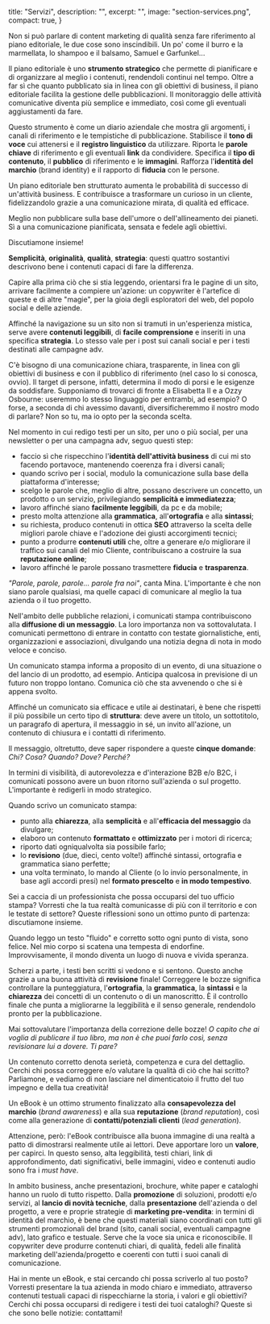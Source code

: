   title: "Servizi",
  description: "",
  excerpt: "",
  image: "section-services.png",
  compact: true,
}

<accordion title="Piano editoriale" description="Comunicazione a casaccio? Anche no! Si stabiliscono gli obiettivi, si pianificano le attività e si pubblica con metodo">

Non si può parlare di content marketing di qualità senza fare riferimento al piano editoriale, le due cose sono inscindibili. Un po' come il burro e la marmellata, lo shampoo e il balsamo, Samuel e Garfunkel...

Il piano editoriale è uno **strumento strategico** che permette di pianificare e di organizzare al meglio i contenuti, rendendoli continui nel tempo.
Oltre a far sì che quanto pubblicato sia in linea con gli obiettivi di business, il piano editoriale facilita la gestione delle pubblicazioni. Il monitoraggio delle attività comunicative diventa più semplice e immediato, così come gli eventuali aggiustamenti da fare.

Questo strumento è come un diario aziendale che mostra gli argomenti, i canali di riferimento e le tempistiche di pubblicazione.
Stabilisce il **tono di voce** cui attenersi e il **registro linguistico** da utilizzare. Riporta le **parole chiave** di riferimento e gli eventuali **link** da condividere. Specifica il **tipo di contenuto**, il **pubblico** di riferimento e le **immagini**. Rafforza l'**identità del marchio** (brand identity) e il rapporto di **fiducia** con le persone.

Un piano editoriale ben strutturato aumenta le probabilità di successo di un'attività business. E contribuisce a trasformare un curioso in un cliente, fidelizzandolo grazie a una comunicazione mirata, di qualità ed efficace.

Meglio non pubblicare sulla base dell'umore o dell'allineamento dei pianeti. Sì a una comunicazione pianificata, sensata e fedele agli obiettivi.

Discutiamone insieme!

</accordion>

<accordion title="Contenuti testuali per siti, canali social, newsletter e campagne adv" description="Oltre alle parole c'è (un bel po') di più!">

**Semplicità**, **originalità**, **qualità**, **strategia**: questi quattro sostantivi descrivono bene i contenuti capaci di fare la differenza.

Capire alla prima ciò che si stia leggendo, orientarsi fra le pagine di un sito, arrivare facilmente a compiere un'azione: un copywriter è l'artefice di queste e di altre "magie", per la gioia degli esploratori del web, del popolo social e delle aziende.

Affinché la navigazione su un sito non si tramuti in un'esperienza mistica, serve avere **contenuti leggibili**, di **facile comprensione** e inseriti in una specifica **strategia**. Lo stesso vale per i post sui canali social e per i testi destinati alle campagne adv.

C'è bisogno di una comunicazione chiara, trasparente, in linea con gli obiettivi di business e con il pubblico di riferimento (nel caso lo si conosca, ovvio). Il target di persone, infatti, determina il modo di porsi e le esigenze da soddisfare.
Supponiamo di trovarci di fronte a Elisabetta II e a Ozzy Osbourne: useremmo lo stesso linguaggio per entrambi, ad esempio? O forse, a seconda di chi avessimo davanti, diversificheremmo il nostro modo di parlare?
Non so tu, ma io opto per la seconda scelta.

Nel momento in cui redigo testi per un sito, per uno o più social, per una newsletter o per una campagna adv, seguo questi step:

- faccio sì che rispecchino l'**identità dell'attività business** di cui mi sto facendo portavoce, mantenendo coerenza fra i diversi canali;
- quando scrivo per i social, modulo la comunicazione sulla base della piattaforma d'interesse;
- scelgo le parole che, meglio di altre, possano descrivere un concetto, un prodotto o un servizio, privilegiando **semplicità e immediatezza**;
- lavoro affinché siano **facilmente leggibili**, da pc e da mobile;
- presto molta attenzione alla **grammatica**, all'**ortografia** e alla **sintassi**;
- su richiesta, produco contenuti in ottica **SEO** attraverso la scelta delle migliori parole chiave e l'adozione dei giusti accorgimenti tecnici;
- punto a produrre **contenuti utili** che, oltre a generare e/o migliorare il traffico sui canali del mio Cliente, contribuiscano a costruire la sua **reputazione online**;
- lavoro affinché le parole possano trasmettere **fiducia** e **trasparenza**.

_"Parole, parole, parole... parole fra noi"_, canta Mina.
L'importante è che non siano parole qualsiasi, ma quelle capaci di comunicare al meglio la tua azienda o il tuo progetto.

</accordion>

<accordion title="Comunicati stampa" description="Un passaparola strategico di tutto rispetto">

Nell'ambito delle pubbliche relazioni, i comunicati stampa contribuiscono alla **diffusione di un messaggio**. La loro importanza non va sottovalutata.
I comunicati permettono di entrare in contatto con testate giornalistiche, enti, organizzazioni e associazioni, divulgando una notizia degna di nota in modo veloce e conciso.

Un comunicato stampa informa a proposito di un evento, di una situazione o del lancio di un prodotto, ad esempio. Anticipa qualcosa in previsione di un futuro non troppo lontano. Comunica ciò che sta avvenendo o che si è appena svolto.

Affinché un comunicato sia efficace e utile ai destinatari, è bene che rispetti il più possibile un certo tipo di **struttura**: deve avere un titolo, un sottotitolo, un paragrafo di apertura, il messaggio in sé, un invito all'azione, un contenuto di chiusura e i contatti di riferimento.

Il messaggio, oltretutto, deve saper rispondere a queste **cinque domande**: _Chi? Cosa? Quando? Dove? Perché?_

In termini di visibilità, di autorevolezza e d'interazione B2B e/o B2C, i comunicati possono avere un buon ritorno sull'azienda o sul progetto.
L'importante è redigerli in modo strategico.

Quando scrivo un comunicato stampa:

- punto alla **chiarezza**, alla **semplicità** e all'**efficacia del messaggio** da divulgare;
- elaboro un contenuto **formattato** e **ottimizzato** per i motori di ricerca;
- riporto dati ogniqualvolta sia possibile farlo;
- lo **revisiono** (due, dieci, cento volte!) affinché sintassi, ortografia e grammatica siano perfette;
- una volta terminato, lo mando al Cliente (o lo invio personalmente, in base agli accordi presi) nel **formato prescelto** e **in modo tempestivo**.

Sei a caccia di un professionista che possa occuparsi del tuo ufficio stampa?
Vorresti che la tua realtà comunicasse di più con il territorio e con le testate di settore?
Queste riflessioni sono un ottimo punto di partenza: discutiamone insieme.

</accordion>

<accordion title="Correzione delle bozze" description="Prima la revisione, poi la pubblicazione">

Quando leggo un testo "fluido" e corretto sotto ogni punto di vista, sono felice. Nel mio corpo si scatena una tempesta di endorfine.
Improvvisamente, il mondo diventa un luogo di nuova e vivida speranza.

Scherzi a parte, i testi ben scritti si vedono e si sentono. Questo anche grazie a una buona attività di **revisione** finale!
Correggere le bozze significa controllare la punteggiatura, l'**ortografia**, la **grammatica**, la **sintassi** e la **chiarezza** dei concetti di un contenuto o di un manoscritto.
È il controllo finale che punta a migliorarne la leggibilità e il senso generale, rendendolo pronto per la pubblicazione.

Mai sottovalutare l'importanza della correzione delle bozze!
_O capito che ai voglia di publicare il tuo libro, ma non è che puoi farlo così, senza revisionare lui a dovere. Ti pare?_

Un contenuto corretto denota serietà, competenza e cura del dettaglio.
Cerchi chi possa correggere e/o valutare la qualità di ciò che hai scritto?
Parliamone, e vediamo di non lasciare nel dimenticatoio il frutto del tuo impegno e della tua creatività!

</accordion>

<accordion title="Contenuti per eBook, presentazioni, brochure, white paper e cataloghi" description="Obiettivi diversi, strumenti diversi, un'unica voce">

Un eBook è un ottimo strumento finalizzato alla **consapevolezza del marchio** (_brand awareness_) e alla sua **reputazione** (_brand reputation_), così come alla generazione di **contatti/potenziali clienti** (_lead generation_).

Attenzione, però: l'eBook contribuisce alla buona immagine di una realtà a patto di dimostrarsi realmente utile ai lettori. Deve apportare loro un **valore**, per capirci.
In questo senso, alta leggibilità, testi chiari, link di approfondimento, dati significativi, belle immagini, video e contenuti audio sono fra i _must have_.

In ambito business, anche presentazioni, brochure, white paper e cataloghi hanno un ruolo di tutto rispetto.
Dalla **promozione** di soluzioni, prodotti e/o servizi, al **lancio di novità tecniche**, dalla **presentazione** dell'azienda o del progetto, a vere e proprie strategie di **marketing pre-vendita**: in termini di identità del marchio, è bene che questi materiali siano coordinati con tutti gli strumenti promozionali del brand (sito, canali social, eventuali campagne adv), lato grafico e testuale. Serve che la voce sia unica e riconoscibile.
Il copywriter deve produrre contenuti chiari, di qualità, fedeli alle finalità marketing dell'azienda/progetto e coerenti con tutti i suoi canali di comunicazione.

Hai in mente un eBook, e stai cercando chi possa scriverlo al tuo posto?
Vorresti presentare la tua azienda in modo chiaro e immediato, attraverso contenuti testuali capaci di rispecchiarne la storia, i valori e gli obiettivi?
Cerchi chi possa occuparsi di redigere i testi dei tuoi cataloghi?
Queste sì che sono belle notizie: contattami!

</accordion>
